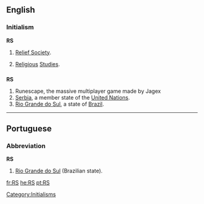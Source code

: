 ==English==

===Initialism===
'''RS'''

# {{context|Mormonism}} [[w:Relief Society|Relief Society]].
# [[Religious]] [[Studies]].

==={{abbreviation}}===
'''RS'''

# Runescape, the massive multiplayer game made by Jagex
# [[Serbia]], a member state of the [[United Nations]].
# [[Rio Grande do Sul]], a state of [[Brazil]].

[[Category:Initialisms]]

----

==Portuguese==

===Abbreviation===
'''RS'''

# [[Rio Grande do Sul]] (Brazilian state).

[[fr:RS]]
[[he:RS]]
[[pt:RS]]